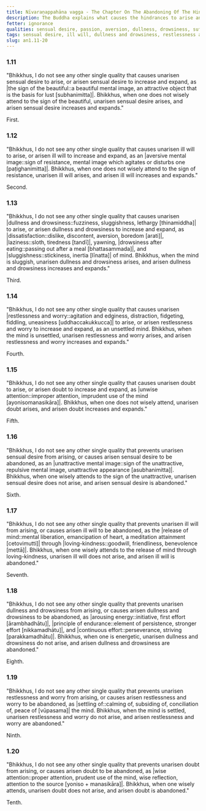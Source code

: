 ```yaml
---
title: Nīvaraṇappahāna vagga - The Chapter On The Abandoning Of The Hindrances
description: The Buddha explains what causes the hindrances to arise and how to abandon them.
fetter: ignorance
qualities: sensual desire, passion, aversion, dullness, drowsiness, suffering, laziness, anxiety, doubt, loving-kindness, liberation, vigour, arousing energy, continuous effort, tranquility, wise attention
tags: sensual desire, ill will, dullness and drowsiness, restlessness and worry, doubt, five hindrances, wise attention, unwise attention, an, an1
slug: an1.11-20
---
```


### 1.11

"Bhikkhus, I do not see any other single quality that causes unarisen sensual desire to arise, or arisen sensual desire to increase and expand, as |the sign of the beautiful::a beautiful mental image, an attractive object that is the basis for lust [subhanimitta]|. Bhikkhus, when one does not wisely attend to the sign of the beautiful, unarisen sensual desire arises, and arisen sensual desire increases and expands."

First.

### 1.12

"Bhikkhus, I do not see any other single quality that causes unarisen ill will to arise, or arisen ill will to increase and expand, as an |aversive mental image::sign of resistance, mental image which agitates or disturbs one [paṭighanimitta]|. Bhikkhus, when one does not wisely attend to the sign of resistance, unarisen ill will arises, and arisen ill will increases and expands."

Second.

### 1.13

"Bhikkhus, I do not see any other single quality that causes unarisen |dullness and drowsiness::fuzziness, sluggishness, lethargy [thinamiddha]| to arise, or arisen dullness and drowsiness to increase and expand, as |dissatisfaction::dislike, discontent, aversion, boredom [arati]|, |laziness::sloth, tiredness [tandī]|, yawning, |drowsiness after eating::passing out after a meal [bhattasammada]|, and |sluggishness::stickiness, inertia [līnatta]| of mind. Bhikkhus, when the mind is sluggish, unarisen dullness and drowsiness arises, and arisen dullness and drowsiness increases and expands."

Third.

### 1.14

"Bhikkhus, I do not see any other single quality that causes unarisen |restlessness and worry::agitation and edginess, distraction, fidgeting, fiddling, uneasiness [uddhaccakukkucca]| to arise, or arisen restlessness and worry to increase and expand, as an unsettled mind. Bhikkhus, when the mind is unsettled, unarisen restlessness and worry arises, and arisen restlessness and worry increases and expands."

Fourth.

### 1.15

"Bhikkhus, I do not see any other single quality that causes unarisen doubt to arise, or arisen doubt to increase and expand, as |unwise attention::improper attention, imprudent use of the mind [ayonisomanasikāra]|. Bhikkhus, when one does not wisely attend, unarisen doubt arises, and arisen doubt increases and expands."

Fifth.

### 1.16

"Bhikkhus, I do not see any other single quality that prevents unarisen sensual desire from arising, or causes arisen sensual desire to be abandoned, as an |unattractive mental image::sign of the unattractive, repulsive mental image, unattractive appearance [asubhanimitta]|. Bhikkhus, when one wisely attends to the sign of the unattractive, unarisen sensual desire does not arise, and arisen sensual desire is abandoned."

Sixth.

### 1.17

"Bhikkhus, I do not see any other single quality that prevents unarisen ill will from arising, or causes arisen ill will to be abandoned, as the |release of mind::mental liberation, emancipation of heart, a meditation attainment [cetovimutti]| through |loving-kindness::goodwill, friendliness, benevolence [mettā]|. Bhikkhus, when one wisely attends to the release of mind through loving-kindness, unarisen ill will does not arise, and arisen ill will is abandoned."

Seventh.

### 1.18

"Bhikkhus, I do not see any other single quality that prevents unarisen dullness and drowsiness from arising, or causes arisen dullness and drowsiness to be abandoned, as |arousing energy::initiative, first effort [ārambhadhātu]|, |principle of endurance::element of persistence, stronger effort [nikkamadhātu]|, and |continuous effort::perseverance, striving [parakkamadhātu]|. Bhikkhus, when one is energetic, unarisen dullness and drowsiness do not arise, and arisen dullness and drowsiness are abandoned."

Eighth.

### 1.19

"Bhikkhus, I do not see any other single quality that prevents unarisen restlessness and worry from arising, or causes arisen restlessness and worry to be abandoned, as |settling of::calming of, subsiding of, conciliation of, peace of [vūpasama]| the mind. Bhikkhus, when the mind is settled, unarisen restlessness and worry do not arise, and arisen restlessness and worry are abandoned."

Ninth.

### 1.20

"Bhikkhus, I do not see any other single quality that prevents unarisen doubt from arising, or causes arisen doubt to be abandoned, as |wise attention::proper attention, prudent use of the mind, wise reflection, attention to the source [yoniso + manasikāra]|. Bhikkhus, when one wisely attends, unarisen doubt does not arise, and arisen doubt is abandoned."

Tenth.